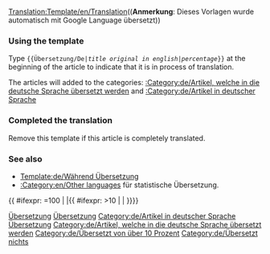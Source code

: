 <noinclude>[[Translation:Template/en/Translation]]</noinclude><noinclude>(('''Anmerkung''': Dieses Vorlagen wurde automatisch mit Google Language übersetzt))
</noinclude>{{en/Ambox| type  = style
| image = en/Translation.png
| text  = <strong>Dieser Artikel wird aus dem Originaltext vom Englischen in die  deutsche Sprache übersetzt: <includeonly>[{{SERVER}}{{localurl:{{NAMESPACE}}:{{{1}}}|action=view}} {{{1}}}]</includeonly><noinclude>{{{1}}}</noinclude>.</strong><br/>
<div style="font-size: 90%">
Prozentsatz: {{{2|0}}}% über<br/>
Bitte helft die [{{SERVER}}{{localurl:{{NAMESPACE}}:{{PAGENAME}}|action=edit}} Übersetzung zu verbessern].
</div><div style="font-size: 80%">
* Verwenden Sie bitte das [[de/Wiki/Styleguide|Styleguide]] für die korrekte Formatierung.
* Denken Sie daran, dass Sie diese Notiz entfernen, wenn der Artikel korrekt übersetzt wurde.</div>
}}<noinclude>

=== Using the template ===
Type <code><nowiki>{{</nowiki>Übersetzung/De|''title original in english''|''percentage''<nowiki>}}</nowiki></code> at the beginning of the article to indicate that it is in process of translation.

The articles will added to the categories: [[:Category:de/Artikel, welche in die deutsche Sprache übersetzt werden]] and [[:Category:de/Artikel in deutscher Sprache]]

=== Completed the translation===
Remove this template if this article is completely translated.

=== See also===
*[[Template:de/Während Übersetzung]]
*[[:Category:en/Other languages]] für statistische Übersetzung.

[[Category:de/Vorlagen|Übersetzung]]
[[Category:de/Message-Boxen|Übersetzung]]
[[Category:de/Artikel in deutscher Sprache]]
[[Category:de/Übersetzung|Übersetzung]]

</noinclude><includeonly>{{ #ifexpr: {{{2|0}}}=100 | |[[Category:de/Artikel, welche in die deutsche Sprache übersetzt werden]]{{ #ifexpr: {{{2|0}}}>10 | [[Category:de/Übersetzt von über 10 Prozent]] | [[Category:de/Übersetzt nichts]]}}}}</includeonly>